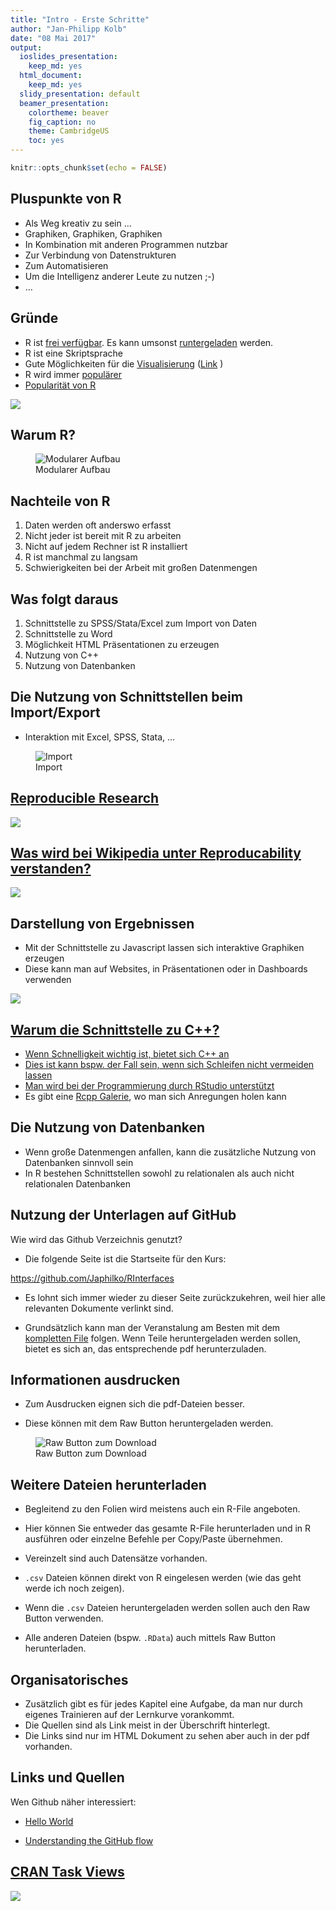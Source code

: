 ```yaml
---
title: "Intro - Erste Schritte"
author: "Jan-Philipp Kolb"
date: "08 Mai 2017"
output:
  ioslides_presentation: 
    keep_md: yes
  html_document:
    keep_md: yes
  slidy_presentation: default
  beamer_presentation:
    colortheme: beaver
    fig_caption: no
    theme: CambridgeUS
    toc: yes
---
```


```r
knitr::opts_chunk$set(echo = FALSE)
```


## Pluspunkte von R

- Als Weg kreativ zu sein ...
- Graphiken, Graphiken, Graphiken
- In Kombination mit anderen Programmen nutzbar
- Zur Verbindung von Datenstrukturen
- Zum Automatisieren
- Um die Intelligenz anderer Leute zu nutzen ;-)
- ...

## Gründe

- R ist [frei verfügbar](http://www.inside-r.org/why-use-r). Es kann umsonst [runtergeladen](http://mirrors.softliste.de/cran/) werden.
- R ist eine Skriptsprache 
- Gute Möglichkeiten für die [Visualisierung](http://research.stowers-institute.org/efg/R/) ([Link](http://www.sr.bham.ac.uk/~ajrs/R/r-gallery.html) )
- R wird immer [populärer](https://twitter.com/josiahjdavis/status/559778930476220418)
- [Popularität von R](http://blog.revolutionanalytics.com/popularity/)

![](http://d287f0h5fel5hu.cloudfront.net/blog/wp-content/uploads/2013/06/bar-learn-r-img11.png)


## Warum R?

![Modularer Aufbau](figure/ModularerAufbau.PNG)


## Nachteile von R

1. Daten werden oft anderswo erfasst
2. Nicht jeder ist bereit mit R zu arbeiten 
3. Nicht auf jedem Rechner ist R installiert
4. R ist manchmal zu langsam
5. Schwierigkeiten bei der Arbeit mit großen Datenmengen

## Was folgt daraus

1. Schnittstelle zu SPSS/Stata/Excel zum Import von Daten
2. Schnittstelle zu Word
3. Möglichkeit HTML Präsentationen zu erzeugen
4. Nutzung von C++
5. Nutzung von Datenbanken

## Die Nutzung von Schnittstellen beim Import/Export

- Interaktion mit Excel, SPSS, Stata, ...

![Import](figure/Import.PNG)

## [Reproducible Research](http://www.statsmakemecry.com/smmctheblog/the-time-for-reproducible-research-is-now)

![](figure/MiracleOccursImage.png)

## [Was wird bei Wikipedia unter Reproducability verstanden?](https://en.wikipedia.org/wiki/Reproducibility)

![](figure/Spectrum_of_reproducible_research.png)


## Darstellung von Ergebnissen

- Mit der Schnittstelle zu Javascript lassen sich interaktive Graphiken erzeugen
- Diese kann man auf Websites, in Präsentationen oder in Dashboards verwenden


![](figure/visNetwork.jpg)


## [Warum die Schnittstelle zu C++?](http://dirk.eddelbuettel.com/papers/rcpp_workshop_introduction_user2012.pdf)

- [Wenn Schnelligkeit wichtig ist, bietet sich C++ an](http://www.stat.berkeley.edu/scf/paciorek-cppWorkshop.pdf)
- [Dies ist kann bspw. der Fall sein, wenn sich Schleifen nicht vermeiden lassen](https://www.r-bloggers.com/calling-c-from-r-using-rcpp/)
- [Man wird bei der Programmierung durch RStudio unterstützt](https://support.rstudio.com/hc/en-us/articles/200486088-Using-Rcpp-with-RStudio)
- Es gibt eine [Rcpp Galerie](http://gallery.rcpp.org/), wo man sich Anregungen holen kann

## Die Nutzung von Datenbanken

- Wenn große Datenmengen anfallen, kann die zusätzliche Nutzung von Datenbanken sinnvoll sein
- In R bestehen Schnittstellen sowohl zu relationalen als auch nicht relationalen Datenbanken

## Nutzung der Unterlagen auf GitHub

Wie wird das Github Verzeichnis genutzt?

-   Die folgende Seite ist die Startseite für den Kurs:

<https://github.com/Japhilko/RInterfaces>

- Es lohnt sich immer wieder zu dieser Seite zurückzukehren, weil hier alle relevanten Dokumente verlinkt sind.

- Grundsätzlich kann man der Veranstalung am Besten mit dem [kompletten File](https://github.com/Japhilko/RInterfaces/blob/master/slides/RInterfaces_all2g.md) folgen. Wenn Teile heruntergeladen werden sollen, bietet es sich an, das entsprechende pdf herunterzuladen.

## Informationen ausdrucken

-   Zum Ausdrucken eignen sich die pdf-Dateien besser. 

-   Diese können mit dem Raw Button heruntergeladen werden. 

![Raw Button zum Download](https://raw.githubusercontent.com/Japhilko/GeoData/master/2016/slides/figure/GithubDownload.bmp)

## Weitere Dateien herunterladen

- Begleitend zu den Folien wird meistens auch ein R-File angeboten. 

- Hier können Sie entweder das gesamte R-File herunterladen und in R ausführen oder einzelne Befehle per Copy/Paste übernehmen.

- Vereinzelt sind auch Datensätze vorhanden. 

- `.csv` Dateien können direkt von R eingelesen werden (wie das geht werde ich noch zeigen).

- Wenn die `.csv` Dateien heruntergeladen werden sollen auch den Raw Button verwenden.

- Alle anderen Dateien (bspw. `.RData`) auch mittels Raw Button herunterladen.

## Organisatorisches


- Zusätzlich gibt es für jedes Kapitel eine Aufgabe, da man nur durch eigenes Trainieren auf der Lernkurve vorankommt.
- Die Quellen sind als Link meist in der Überschrift hinterlegt.
- Die Links sind nur im HTML Dokument zu sehen aber auch in der pdf vorhanden.

## Links und Quellen


Wen Github näher interessiert:

- [Hello World](https://guides.github.com/activities/hello-world/)

- [Understanding the GitHub flow](https://guides.github.com/introduction/flow/)

## [CRAN Task Views](https://cran.r-project.org/web/views/)

![](figure/CRANTaskviews.PNG)



